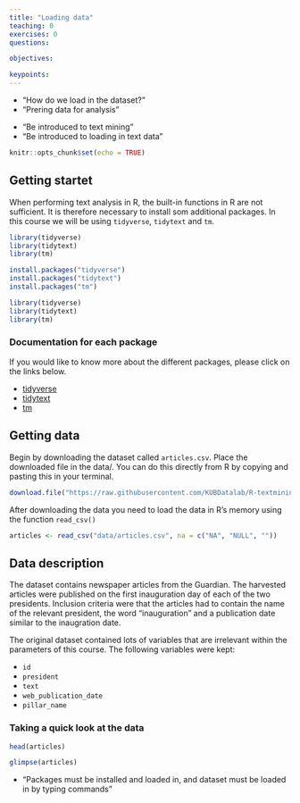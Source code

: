 ```yaml
---
title: "Loading data"
teaching: 0
exercises: 0
questions:

objectives:

keypoints:
---
```


:::::::::::::::::::::::::::::::::::::: questions 


- "How do we load in the dataset?"
- "Prering data for analysis"

::::::::::::::::::::::::::::::::::::::::::::::::

::::::::::::::::::::::::::::::::::::: objectives

- "Be introduced to text mining"
- "Be introduced to loading in text data"
::::::::::::::::::::::::::::::::::::::::::::::::


```r
knitr::opts_chunk$set(echo = TRUE)
```

## Getting startet
When performing text analysis in R, the built-in functions in R are not sufficient. It is therefore necessary to install som additional packages. In this course we will be using `tidyverse`, `tidytext` and `tm`.

```r
library(tidyverse)
library(tidytext)
library(tm)
```


```r
install.packages("tidyverse")
install.packages("tidytext")
install.packages("tm")

library(tidyverse)
library(tidytext)
library(tm)
```


:::: callout
### Documentation for each package
If you would like to know more about the different packages, please click on the links below.

* [tidyverse](https://www.tidyverse.org/packages/)
* [tidytext](https://cran.r-project.org/web/packages/tidytext/vignettes/tidytext.html)
* [tm](https://cran.r-project.org/web/packages/tm/tm.pdf)

::::::

## Getting data
Begin by downloading the dataset called `articles.csv`. Place the downloaded file in the data/. You can do this directly from R by copying and pasting this in your terminal.

```r
download.file("https://raw.githubusercontent.com/KUBDatalab/R-textmining_new/main/episodes/data/articles.csv", "data/articles.csv", mode = "wb")
```

After downloading the data you need to load the data in R's memory using the function `read_csv()`

```r
articles <- read_csv("data/articles.csv", na = c("NA", "NULL", ""))
```

## Data description
The dataset contains newspaper articles from the Guardian. The harvested articles were published on the first inauguration day of each of the two presidents. Inclusion criteria were that the articles had to contain the name of the relevant president, the word "inauguration" and a publication date similar to the inaugration date.

The original dataset contained lots of variables that are irrelevant within the parameters of this course. The following variables were kept:

* `id`
* `president`
* `text`
* `web_publication_date`
* `pillar_name`


### Taking a quick look at the data

```r
head(articles)
```

```r
glimpse(articles)
```

::::::::::::::::::::::::::::::::::::: keypoints 

- "Packages must be installed and loaded in, and dataset must be loaded in by typing commands"

::::::::::::::::::::::::::::::::::::::::::::::::
